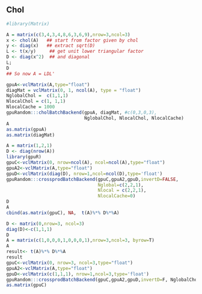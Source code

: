 <!--
%\VignetteEngine{knitr::knitr}
%\VignetteIndexEntry{cholBatch}
-->


## Chol
```r
#library(Matrix)

```

```r
A = matrix(c(3,4,3,4,8,6,3,6,9),nrow=3,ncol=3)
x <- chol(A)   ## start from factor given by chol
y <- diag(x)   ## extract sqrt(D)
L <- t(x/y)     ## get unit lower triangular factor
D <- diag(x^2)  ## and diagonal
L;
D
## So now A = LDL'
```

```r
gpuA<-vclMatrix(A,type="float")
diagMat = vclMatrix(0, 1, ncol(A), type = "float")
NglobalChol =  c(1,1,1)
NlocalChol = c(1, 1,1)
NlocalCache = 1000
gpuRandom:::cholBatchBackend(gpuA, diagMat, #c(0,3,0,3), 
                             NglobalChol, NlocalChol, NlocalCache)
A
as.matrix(gpuA)
as.matrix(diagMat)
```


```r
A = matrix(1,2,1)
D <- diag(nrow(A))
library(gpuR)
gpuC<-vclMatrix(0, nrow=ncol(A), ncol=ncol(A),type="float")
gpuA2<-vclMatrix(A,type="float")
gpuD<-vclMatrix(diag(D), nrow=1,ncol=ncol(D),type='float')
gpuRandom:::crossprodBatchBackend(gpuC,gpuA2,gpuD,invertD=FALSE,
                                  Nglobal=c(2,2,1), 
                                  Nlocal = c(2,2,1), 
                                  NlocalCache=0)
D
A
cbind(as.matrix(gpuC), NA,  t(A)%*% D%*%A)
```

```r
D <- matrix(0,nrow=3, ncol=3)
diag(D)<-c(1,1,1)
D
A = matrix(c(1,0,0,0,1,0,0,0,1),nrow=3,ncol=3, byrow=T)
A
result<- t(A)%*% D%*%A
result
gpuC<-vclMatrix(0, nrow=3, ncol=3,type="float")
gpuA2<-vclMatrix(A,type="float")
gpuD<-vclMatrix(c(1,1,1), nrow=1,ncol=3,type='float')
gpuRandom:::crossprodBatchBackend(gpuC,gpuA2,gpuD,invertD=F, NglobalChol,NlocalChol, NlocalCache)
as.matrix(gpuC)
```









